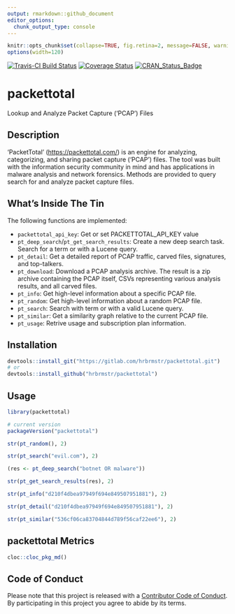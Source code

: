 ```yaml
---
output: rmarkdown::github_document
editor_options: 
  chunk_output_type: console
---
```

```r
knitr::opts_chunk$set(collapse=TRUE, fig.retina=2, message=FALSE, warning=FALSE)
options(width=120)
```

[![Travis-CI Build Status](https://travis-ci.org/hrbrmstr/packettotal.svg?branch=master)](https://travis-ci.org/hrbrmstr/packettotal) 
[![Coverage Status](https://codecov.io/gh/hrbrmstr/packettotal/branch/master/graph/badge.svg)](https://codecov.io/gh/hrbrmstr/packettotal)
[![CRAN_Status_Badge](https://www.r-pkg.org/badges/version/packettotal)](https://cran.r-project.org/package=packettotal)

# packettotal

Lookup and Analyze Packet Capture ('PCAP') Files

## Description

'PacketTotal' (<https://packettotal.com/>) is an engine for analyzing, 
categorizing, and sharing packet capture ('PCAP') files. The tool was built 
with the information security community in mind and has applications in malware 
analysis and network forensics. Methods are provided to query search for and 
analyze packet capture files.

## What's Inside The Tin

The following functions are implemented:

- `packettotal_api_key`:	Get or set PACKETTOTAL_API_KEY value
- `pt_deep_search`/`pt_get_search_results`:	Create a new deep search task. Search for a term or with a Lucene query.
- `pt_detail`:	Get a detailed report of PCAP traffic, carved files, signatures, and top-talkers.
- `pt_download`:	Download a PCAP analysis archive. The result is a zip archive containing the PCAP itself, CSVs representing various analysis results, and all carved files.
- `pt_info`:	Get high-level information about a specific PCAP file.
- `pt_random`:	Get high-level information about a random PCAP file.
- `pt_search`:	Search with term or with a valid Lucene query.
- `pt_similar`:	Get a similarity graph relative to the current PCAP file.
- `pt_usage`:	Retrive usage and subscription plan information.

## Installation

```r
devtools::install_git("https://gitlab.com/hrbrmstr/packettotal.git")
# or
devtools::install_github("hrbrmstr/packettotal")
```

## Usage

```r
library(packettotal)

# current version
packageVersion("packettotal")

```

```r
str(pt_random(), 2)
```

```r
str(pt_search("evil.com"), 2)
```

```r
(res <- pt_deep_search("botnet OR malware"))

str(pt_get_search_results(res), 2)
```

```r
str(pt_info("d210f4dbea97949f694e849507951881"), 2)
```

```r
str(pt_detail("d210f4dbea97949f694e849507951881"), 2)
```

```r
str(pt_similar("536cf06ca83704844d789f56caf22ee6"), 2)
```

## packettotal Metrics

```r
cloc::cloc_pkg_md()
```

## Code of Conduct

Please note that this project is released with a [Contributor Code of Conduct](CONDUCT.md). 
By participating in this project you agree to abide by its terms.
